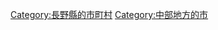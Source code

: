 {{Commonscat|Nakano, Nagano}}
{{Catmore}}

{{DEFAULTSORT:Nakano-shi}}
[[Category:長野縣的市町村|Category:長野縣的市町村]]
[[Category:中部地方的市|Category:中部地方的市]]